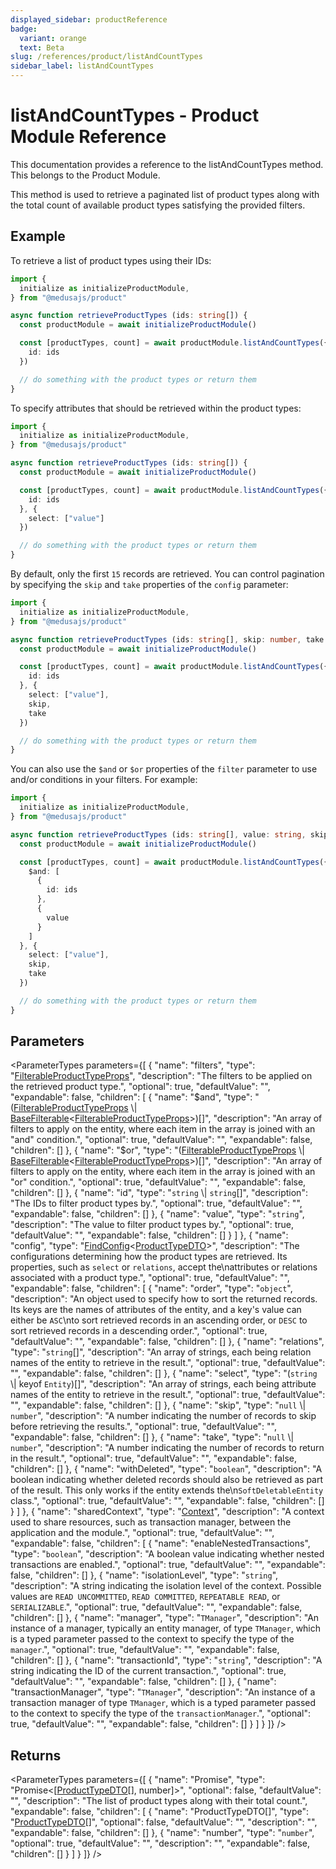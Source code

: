 ```yaml
---
displayed_sidebar: productReference
badge:
  variant: orange
  text: Beta
slug: /references/product/listAndCountTypes
sidebar_label: listAndCountTypes
---
```



# listAndCountTypes - Product Module Reference

This documentation provides a reference to the listAndCountTypes method. This belongs to the Product Module.

This method is used to retrieve a paginated list of product types along with the total count of available product types satisfying the provided filters.

## Example

To retrieve a list of product types using their IDs:

```ts
import {
  initialize as initializeProductModule,
} from "@medusajs/product"

async function retrieveProductTypes (ids: string[]) {
  const productModule = await initializeProductModule()

  const [productTypes, count] = await productModule.listAndCountTypes({
    id: ids
  })

  // do something with the product types or return them
}
```

To specify attributes that should be retrieved within the product types:

```ts
import {
  initialize as initializeProductModule,
} from "@medusajs/product"

async function retrieveProductTypes (ids: string[]) {
  const productModule = await initializeProductModule()

  const [productTypes, count] = await productModule.listAndCountTypes({
    id: ids
  }, {
    select: ["value"]
  })

  // do something with the product types or return them
}
```

By default, only the first `15` records are retrieved. You can control pagination by specifying the `skip` and `take` properties of the `config` parameter:

```ts
import {
  initialize as initializeProductModule,
} from "@medusajs/product"

async function retrieveProductTypes (ids: string[], skip: number, take: number) {
  const productModule = await initializeProductModule()

  const [productTypes, count] = await productModule.listAndCountTypes({
    id: ids
  }, {
    select: ["value"],
    skip,
    take
  })

  // do something with the product types or return them
}
```

You can also use the `$and` or `$or` properties of the `filter` parameter to use and/or conditions in your filters. For example:

```ts
import {
  initialize as initializeProductModule,
} from "@medusajs/product"

async function retrieveProductTypes (ids: string[], value: string, skip: number, take: number) {
  const productModule = await initializeProductModule()

  const [productTypes, count] = await productModule.listAndCountTypes({
    $and: [
      {
        id: ids
      },
      {
        value
      }
    ]
  }, {
    select: ["value"],
    skip,
    take
  })

  // do something with the product types or return them
}
```

## Parameters

<ParameterTypes parameters={[
  {
    "name": "filters",
    "type": "[FilterableProductTypeProps](../../product/interfaces/product.FilterableProductTypeProps.mdx)",
    "description": "The filters to be applied on the retrieved product type.",
    "optional": true,
    "defaultValue": "",
    "expandable": false,
    "children": [
      {
        "name": "$and",
        "type": "([FilterableProductTypeProps](../../product/interfaces/product.FilterableProductTypeProps.mdx) \\| [BaseFilterable](../../product/interfaces/product.BaseFilterable.mdx)&#60;[FilterableProductTypeProps](../../product/interfaces/product.FilterableProductTypeProps.mdx)&#62;)[]",
        "description": "An array of filters to apply on the entity, where each item in the array is joined with an \"and\" condition.",
        "optional": true,
        "defaultValue": "",
        "expandable": false,
        "children": []
      },
      {
        "name": "$or",
        "type": "([FilterableProductTypeProps](../../product/interfaces/product.FilterableProductTypeProps.mdx) \\| [BaseFilterable](../../product/interfaces/product.BaseFilterable.mdx)&#60;[FilterableProductTypeProps](../../product/interfaces/product.FilterableProductTypeProps.mdx)&#62;)[]",
        "description": "An array of filters to apply on the entity, where each item in the array is joined with an \"or\" condition.",
        "optional": true,
        "defaultValue": "",
        "expandable": false,
        "children": []
      },
      {
        "name": "id",
        "type": "`string` \\| `string`[]",
        "description": "The IDs to filter product types by.",
        "optional": true,
        "defaultValue": "",
        "expandable": false,
        "children": []
      },
      {
        "name": "value",
        "type": "`string`",
        "description": "The value to filter product types by.",
        "optional": true,
        "defaultValue": "",
        "expandable": false,
        "children": []
      }
    ]
  },
  {
    "name": "config",
    "type": "[FindConfig](../../product/interfaces/product.FindConfig.mdx)&#60;[ProductTypeDTO](../../product/interfaces/product.ProductTypeDTO.mdx)&#62;",
    "description": "The configurations determining how the product types are retrieved. Its properties, such as `select` or `relations`, accept the\nattributes or relations associated with a product type.",
    "optional": true,
    "defaultValue": "",
    "expandable": false,
    "children": [
      {
        "name": "order",
        "type": "`object`",
        "description": "An object used to specify how to sort the returned records. Its keys are the names of attributes of the entity, and a key's value can either be `ASC`\nto sort retrieved records in an ascending order, or `DESC` to sort retrieved records in a descending order.",
        "optional": true,
        "defaultValue": "",
        "expandable": false,
        "children": []
      },
      {
        "name": "relations",
        "type": "`string`[]",
        "description": "An array of strings, each being relation names of the entity to retrieve in the result.",
        "optional": true,
        "defaultValue": "",
        "expandable": false,
        "children": []
      },
      {
        "name": "select",
        "type": "(`string` \\| keyof `Entity`)[]",
        "description": "An array of strings, each being attribute names of the entity to retrieve in the result.",
        "optional": true,
        "defaultValue": "",
        "expandable": false,
        "children": []
      },
      {
        "name": "skip",
        "type": "`null` \\| `number`",
        "description": "A number indicating the number of records to skip before retrieving the results.",
        "optional": true,
        "defaultValue": "",
        "expandable": false,
        "children": []
      },
      {
        "name": "take",
        "type": "`null` \\| `number`",
        "description": "A number indicating the number of records to return in the result.",
        "optional": true,
        "defaultValue": "",
        "expandable": false,
        "children": []
      },
      {
        "name": "withDeleted",
        "type": "`boolean`",
        "description": "A boolean indicating whether deleted records should also be retrieved as part of the result. This only works if the entity extends the\n`SoftDeletableEntity` class.",
        "optional": true,
        "defaultValue": "",
        "expandable": false,
        "children": []
      }
    ]
  },
  {
    "name": "sharedContext",
    "type": "[Context](../../product/interfaces/product.Context.mdx)",
    "description": "A context used to share resources, such as transaction manager, between the application and the module.",
    "optional": true,
    "defaultValue": "",
    "expandable": false,
    "children": [
      {
        "name": "enableNestedTransactions",
        "type": "`boolean`",
        "description": "A boolean value indicating whether nested transactions are enabled.",
        "optional": true,
        "defaultValue": "",
        "expandable": false,
        "children": []
      },
      {
        "name": "isolationLevel",
        "type": "`string`",
        "description": "A string indicating the isolation level of the context. Possible values are `READ UNCOMMITTED`, `READ COMMITTED`, `REPEATABLE READ`, or `SERIALIZABLE`.",
        "optional": true,
        "defaultValue": "",
        "expandable": false,
        "children": []
      },
      {
        "name": "manager",
        "type": "`TManager`",
        "description": "An instance of a manager, typically an entity manager, of type `TManager`, which is a typed parameter passed to the context to specify the type of the `manager`.",
        "optional": true,
        "defaultValue": "",
        "expandable": false,
        "children": []
      },
      {
        "name": "transactionId",
        "type": "`string`",
        "description": "A string indicating the ID of the current transaction.",
        "optional": true,
        "defaultValue": "",
        "expandable": false,
        "children": []
      },
      {
        "name": "transactionManager",
        "type": "`TManager`",
        "description": "An instance of a transaction manager of type `TManager`, which is a typed parameter passed to the context to specify the type of the `transactionManager`.",
        "optional": true,
        "defaultValue": "",
        "expandable": false,
        "children": []
      }
    ]
  }
]} />

## Returns

<ParameterTypes parameters={[
  {
    "name": "Promise",
    "type": "Promise&#60;[[ProductTypeDTO](../../product/interfaces/product.ProductTypeDTO.mdx)[], number]&#62;",
    "optional": false,
    "defaultValue": "",
    "description": "The list of product types along with their total count.",
    "expandable": false,
    "children": [
      {
        "name": "ProductTypeDTO[]",
        "type": "[ProductTypeDTO](../../product/interfaces/product.ProductTypeDTO.mdx)[]",
        "optional": false,
        "defaultValue": "",
        "description": "",
        "expandable": false,
        "children": []
      },
      {
        "name": "number",
        "type": "`number`",
        "optional": true,
        "defaultValue": "",
        "description": "",
        "expandable": false,
        "children": []
      }
    ]
  }
]} />

